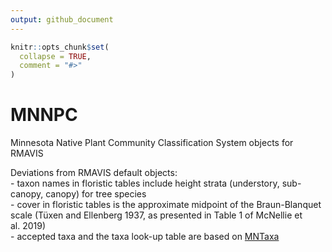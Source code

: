 ```yaml
---
output: github_document
---
```


<!-- README.md is generated from README.Rmd. Please edit that file -->

```r
knitr::opts_chunk$set(
  collapse = TRUE,
  comment = "#>"
)
```

# MNNPC

<!-- badges: start -->
<!-- badges: end -->

Minnesota Native Plant Community Classification System objects for RMAVIS  

Deviations from RMAVIS default objects:  
- taxon names in floristic tables include height strata (understory, sub-canopy, canopy) for tree species  
- cover in floristic tables is the approximate midpoint of the Braun-Blanquet scale (Tüxen and Ellenberg 1937, as presented in Table 1 of McNellie et al. 2019)  
- accepted taxa and the taxa look-up table are based on [MNTaxa](https://www.dnr.state.mn.us/eco/mbs/plant-lists.html)    
